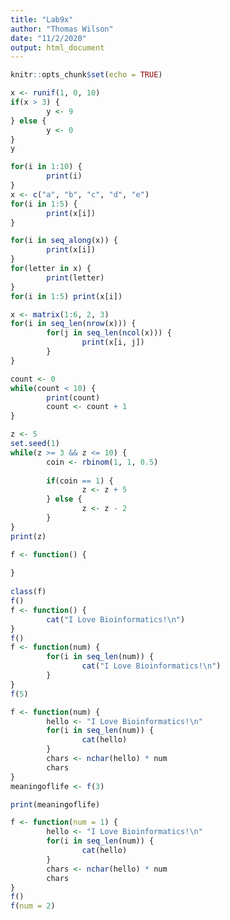 ```yaml
---
title: "Lab9x"
author: "Thomas Wilson"
date: "11/2/2020"
output: html_document
---
```


```r
knitr::opts_chunk$set(echo = TRUE)
```

```r
x <- runif(1, 0, 10)  
if(x > 3) {
        y <- 9
} else {
        y <- 0
}
y

for(i in 1:10) {
        print(i)
}
x <- c("a", "b", "c", "d", "e")
for(i in 1:5) {
        print(x[i])  
}
```
```r
for(i in seq_along(x)) {   
        print(x[i])
}
for(letter in x) {
        print(letter)
}
for(i in 1:5) print(x[i])

x <- matrix(1:6, 2, 3)
for(i in seq_len(nrow(x))) {
        for(j in seq_len(ncol(x))) {
                print(x[i, j])
        }   
}
```
```r
count <- 0
while(count < 10) {
        print(count)
        count <- count + 1
}
```
```r
z <- 5
set.seed(1)
while(z >= 3 && z <= 10) {
        coin <- rbinom(1, 1, 0.5)
        
        if(coin == 1) {
                z <- z + 5
        } else {
                z <- z - 2
        } 
}
print(z)

f <- function() {
        
}
 
class(f)  
f()
f <- function() {
        cat("I Love Bioinformatics!\n")
}
f()
f <- function(num) {
        for(i in seq_len(num)) {
                cat("I Love Bioinformatics!\n")
        }
}
f(5)
```
```r
f <- function(num) {
        hello <- "I Love Bioinformatics!\n"
        for(i in seq_len(num)) {
                cat(hello)
        }
        chars <- nchar(hello) * num
        chars
}
meaningoflife <- f(3)

print(meaningoflife)

f <- function(num = 1) {
        hello <- "I Love Bioinformatics!\n"
        for(i in seq_len(num)) {
                cat(hello)
        }
        chars <- nchar(hello) * num
        chars
}
f()
f(num = 2)
```

